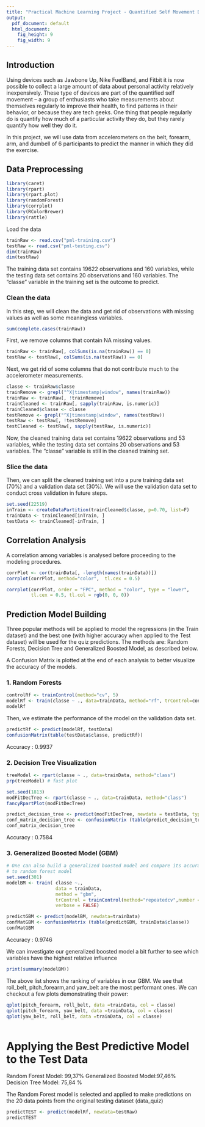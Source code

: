 ```yaml
---
title: "Practical Machine Learning Project - Quantified Self Movement Data Analysis"
output:
  pdf_document: default
  html_document:
    fig_height: 9
    fig_width: 9
---
```


## Introduction  
Using devices such as Jawbone Up, Nike FuelBand, and Fitbit it is now possible to collect a large amount of data about personal activity relatively inexpensively. These type of devices are part of the quantified self movement – a group of enthusiasts who take measurements about themselves regularly to improve their health, to find patterns in their behavior, or because they are tech geeks. One thing that people regularly do is quantify how much of a particular activity they do, but they rarely quantify how well they do it.  

In this project, we will use data from accelerometers on the belt, forearm, arm, and dumbell of 6 participants to predict the manner in which they did the exercise.  

## Data Preprocessing  
```r
library(caret)
library(rpart)
library(rpart.plot)
library(randomForest)
library(corrplot)
library(RColorBrewer)
library(rattle)
```

Load the data  
```r
trainRaw <- read.csv("pml-training.csv")
testRaw <- read.csv("pml-testing.csv")
dim(trainRaw)
dim(testRaw)

```
The training data set contains 19622 observations and 160 variables, while the testing data set contains 20 observations and 160 variables. The "classe" variable in the training set is the outcome to predict. 

### Clean the data
In this step, we will clean the data and get rid of observations with missing values as well as some meaningless variables.
```r
sum(complete.cases(trainRaw))
```
First, we remove columns that contain NA missing values.
```r
trainRaw <- trainRaw[, colSums(is.na(trainRaw)) == 0] 
testRaw <- testRaw[, colSums(is.na(testRaw)) == 0] 
```  


Next, we get rid of some columns that do not contribute much to the accelerometer measurements.
```r
classe <- trainRaw$classe
trainRemove <- grepl("^X|timestamp|window", names(trainRaw))
trainRaw <- trainRaw[, !trainRemove]
trainCleaned <- trainRaw[, sapply(trainRaw, is.numeric)]
trainCleaned$classe <- classe
testRemove <- grepl("^X|timestamp|window", names(testRaw))
testRaw <- testRaw[, !testRemove]
testCleaned <- testRaw[, sapply(testRaw, is.numeric)]
```
Now, the cleaned training data set contains 19622 observations and 53 variables, while the testing data set contains 20 observations and 53 variables. The "classe" variable is still in the cleaned training set.



### Slice the data
Then, we can split the cleaned training set into a pure training data set (70%) and a validation data set (30%). We will use the validation data set to conduct cross validation in future steps.  
```r
set.seed(22519) 
inTrain <- createDataPartition(trainCleaned$classe, p=0.70, list=F)
trainData <- trainCleaned[inTrain, ]
testData <- trainCleaned[-inTrain, ]
```


## Correlation Analysis
A correlation among variables is analysed before proceeding to the modeling procedures.

```r
corrPlot <- cor(trainData[, -length(names(trainData))])
corrplot(corrPlot, method="color",  tl.cex = 0.5)

corrplot(corrPlot, order = "FPC", method = "color", type = "lower", 
         tl.cex = 0.5, tl.col = rgb(0, 0, 0))

```


## Prediction Model Building

Three popular methods will be applied to model the regressions (in the Train dataset) and the best one (with higher accuracy when applied to the Test dataset) will be used for the quiz predictions. The methods are: Random Forests, Decision Tree and Generalized Boosted Model, as described below.

A Confusion Matrix is plotted at the end of each analysis to better visualize the accuracy of the models.

### 1. Random Forests

```r
controlRf <- trainControl(method="cv", 5)
modelRf <- train(classe ~ ., data=trainData, method="rf", trControl=controlRf, ntree=250)
modelRf
```


Then, we estimate the performance of the model on the validation data set.  
```r
predictRf <- predict(modelRf, testData)
confusionMatrix(table(testData$classe, predictRf))
```
Accuracy : 0.9937 

### 2. Decision Tree Visualization
```r
treeModel <- rpart(classe ~ ., data=trainData, method="class")
prp(treeModel) # fast plot

set.seed(1813)
modFitDecTree <- rpart(classe ~ ., data=trainData, method="class")
fancyRpartPlot(modFitDecTree)

```



```r
predict_decision_tree <- predict(modFitDecTree, newdata = testData, type="class")
conf_matrix_decision_tree <- confusionMatrix (table(predict_decision_tree, testData$classe))
conf_matrix_decision_tree
```
Accuracy : 0.7584


### 3. Generalized Boosted Model (GBM)

```r

# One can also build a generalized boosted model and compare its accuracy
# to random forest model
set.seed(301)
modelBM <- train( classe ~.,
                  data = trainData,
                  method = "gbm",
                  trControl = trainControl(method="repeatedcv",number = 5,repeats = 1),
                  verbose = FALSE)
```


```r
predictGBM <- predict(modelBM, newdata=trainData)
confMatGBM <- confusionMatrix (table(predictGBM, trainData$classe))
confMatGBM
```
Accuracy : 0.9746 

We can investigate our generalized boosted model a bit further to see which variables have the highest relative influence
```r

print(summary(modelBM))
```
The above list shows the ranking of variables in our GBM. We see that roll_belt, pitch_forearm,and yaw_belt are the most performant ones. We can checkout a few plots demonstrating their power:

```r
qplot(pitch_forearm, roll_belt, data =trainData, col = classe)
qplot(pitch_forearm, yaw_belt, data =trainData, col = classe)
qplot(yaw_belt, roll_belt, data =trainData, col = classe)

```


```r
```



# Applying the Best Predictive Model to the Test Data

Random Forest Model: 99,37%
Generalized Boosted Model:97,46%
Decision Tree Model: 75,84 %

The Random Forest model is selected and applied to make predictions on the 20 data points from the original testing dataset (data_quiz)

```r
predictTEST <- predict(modelRf, newdata=testRaw)
predictTEST
```
  
